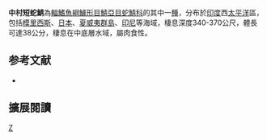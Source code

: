 {{Speciesbox 
| taxon = Rexea nakamurai
| status = NE
| status_system = IUCN3.1
| authority = [[Parin|Parin]], 1989
| synonyms =  
}}
'''中村短蛇鯖'''為[[輻鰭魚綱|輻鰭魚綱]][[鱸形目|鱸形目]][[鯖亞目|鯖亞目]][[蛇鯖科|蛇鯖科]]的其中一[[種|種]]，分布於[[印度|印度]]西[[太平洋|太平洋]]區，包括[[模里西斯|模里西斯]]、[[日本|日本]]、[[夏威夷群島|夏威夷群島]]、[[印尼|印尼]]等海域，棲息深度340-370公尺，體長可達38公分，棲息在中底層水域，屬肉食性。

== 参考文献 ==
{{reflist}}
*{{FishBase_species|genus=Rexea|species=nakamurai|year=2012|month=7}}

== 擴展閱讀 == 
{{refbegin}}
{{wikispecies-inline|Rexea nakamurai|中村短蛇鯖}}
{{refend}}
{{Taxonbar|from=Q2210658}}

[[Category:短蛇鯖屬|Z]]


{{鱸形目小作品}}